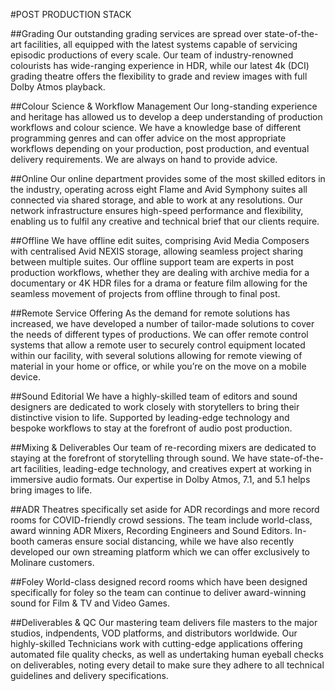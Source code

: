 #POST PRODUCTION STACK

##Grading
Our outstanding grading services are spread over state-of-the-art facilities, all equipped with the latest systems capable of servicing episodic productions of every scale. Our team of industry-renowned colourists has wide-ranging experience in HDR, while our latest 4k (DCI) grading theatre offers the flexibility to grade and review images with full Dolby Atmos playback.

##Colour Science & Workflow Management
Our long-standing experience and heritage has allowed us to develop a deep understanding of production workflows and colour science. We have a knowledge base of different programming genres and can offer advice on the most appropriate workflows depending on your production, post production, and eventual delivery requirements. We are always on hand to provide advice.

##Online
Our online department provides some of the most skilled editors in the industry, operating across eight Flame and Avid Symphony suites all connected via shared storage, and able to work at any resolutions. Our network infrastructure ensures high-speed performance and flexibility, enabling us to fulfil any creative and technical brief that our clients require.

##Offline
We have offline edit suites, comprising Avid Media Composers with centralised Avid NEXIS storage, allowing seamless project sharing between multiple suites. Our offline support team are experts in post production workflows, whether they are dealing with archive media for a documentary or 4K HDR files for a drama or feature film allowing for the seamless movement of projects from offline through to final post.

##Remote Service Offering
As the demand for remote solutions has increased, we have developed a number of tailor-made solutions to cover the needs of different types of productions. We can offer remote control systems that allow a remote user to securely control equipment located within our facility, with several solutions allowing for remote viewing of material in your home or office, or while you’re on the move on a mobile device.

##Sound Editorial
We have a highly-skilled team of editors and sound designers are dedicated to work closely with storytellers to bring their distinctive vision to life. Supported by leading-edge technology and bespoke workflows to stay at the forefront of audio post production.

##Mixing & Deliverables
Our team of re-recording mixers are dedicated to staying at the forefront of storytelling through sound. We have state-of-the-art facilities, leading-edge technology, and creatives expert at working in immersive audio formats. Our expertise in Dolby Atmos, 7.1, and 5.1 helps bring images to life.

##ADR
Theatres specifically set aside for ADR recordings and more record rooms for COVID-friendly crowd sessions. The team include world-class, award winning ADR Mixers, Recording Engineers and Sound Editors. In-booth cameras ensure social distancing, while we have also recently developed our own streaming platform which we can offer exclusively to Molinare customers.

##Foley
World-class designed record rooms which have been designed specifically for foley so the team can continue to deliver award-winning sound for Film & TV and Video Games. 

##Deliverables & QC
Our mastering team delivers file masters to the major studios, indpendents, VOD platforms, and distributors worldwide. Our highly-skilled Technicians work with cutting-edge applications offering automated file quality checks, as well as undertaking human eyeball checks on deliverables, noting every detail to make sure they adhere to all technical guidelines and delivery specifications.

